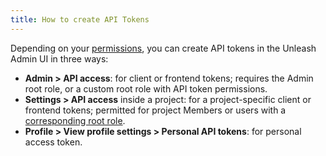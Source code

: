 ```yaml
---
title: How to create API Tokens
---
```


Depending on your [permissions](#api-token-permissions), you can create API tokens in the Unleash Admin UI in three ways:
- **Admin > API access**: for client or frontend tokens; requires the Admin root role, or a custom root role with API token permissions.
- **Settings > API access** inside a project: for a project-specific client or frontend tokens; permitted for project Members or users with a [corresponding root role](#api-token-permissions).
- **Profile > View profile settings > Personal API tokens**: for personal access token.


